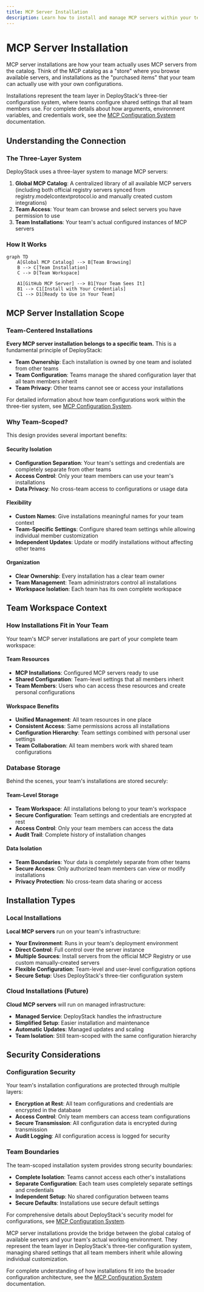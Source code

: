 ```yaml
---
title: MCP Server Installation
description: Learn how to install and manage MCP servers within your team workspace and understand the relationship between catalog, installations, and user configurations.
---
```


# MCP Server Installation

MCP server installations are how your team actually uses MCP servers from the catalog. Think of the MCP catalog as a "store" where you browse available servers, and installations as the "purchased items" that your team can actually use with your own configurations.

Installations represent the team layer in DeployStack's three-tier configuration system, where teams configure shared settings that all team members use. For complete details about how arguments, environment variables, and credentials work, see the [MCP Configuration System](/mcp-configuration) documentation.

## Understanding the Connection

### The Three-Layer System

DeployStack uses a three-layer system to manage MCP servers:

1. **Global MCP Catalog**: A centralized library of all available MCP servers (including both official registry servers synced from registry.modelcontextprotocol.io and manually created custom integrations)
2. **Team Access**: Your team can browse and select servers you have permission to use
3. **Team Installations**: Your team's actual configured instances of MCP servers

### How It Works

```mermaid
graph TD
    A[Global MCP Catalog] --> B[Team Browsing]
    B --> C[Team Installation]
    C --> D[Team Workspace]
    
    A1[GitHub MCP Server] --> B1[Your Team Sees It]
    B1 --> C1[Install with Your Credentials]
    C1 --> D1[Ready to Use in Your Team]
```

## MCP Server Installation Scope

### Team-Centered Installations

**Every MCP server installation belongs to a specific team.** This is a fundamental principle of DeployStack:

- **Team Ownership**: Each installation is owned by one team and isolated from other teams
- **Team Configuration**: Teams manage the shared configuration layer that all team members inherit
- **Team Privacy**: Other teams cannot see or access your installations

For detailed information about how team configurations work within the three-tier system, see [MCP Configuration System](/mcp-configuration).

### Why Team-Scoped?

This design provides several important benefits:

#### Security Isolation
- **Configuration Separation**: Your team's settings and credentials are completely separate from other teams
- **Access Control**: Only your team members can use your team's installations
- **Data Privacy**: No cross-team access to configurations or usage data

#### Flexibility
- **Custom Names**: Give installations meaningful names for your team context
- **Team-Specific Settings**: Configure shared team settings while allowing individual member customization
- **Independent Updates**: Update or modify installations without affecting other teams

#### Organization
- **Clear Ownership**: Every installation has a clear team owner
- **Team Management**: Team administrators control all installations
- **Workspace Isolation**: Each team has its own complete workspace

## Team Workspace Context

### How Installations Fit in Your Team

Your team's MCP server installations are part of your complete team workspace:

#### Team Resources
- **MCP Installations**: Configured MCP servers ready to use
- **Shared Configuration**: Team-level settings that all members inherit
- **Team Members**: Users who can access these resources and create personal configurations

#### Workspace Benefits
- **Unified Management**: All team resources in one place
- **Consistent Access**: Same permissions across all installations
- **Configuration Hierarchy**: Team settings combined with personal user settings
- **Team Collaboration**: All team members work with shared team configurations

### Database Storage

Behind the scenes, your team's installations are stored securely:

#### Team-Level Storage
- **Team Workspace**: All installations belong to your team's workspace
- **Secure Configuration**: Team settings and credentials are encrypted at rest
- **Access Control**: Only your team members can access the data
- **Audit Trail**: Complete history of installation changes

#### Data Isolation
- **Team Boundaries**: Your data is completely separate from other teams
- **Secure Access**: Only authorized team members can view or modify installations
- **Privacy Protection**: No cross-team data sharing or access

## Installation Types

### Local Installations

**Local MCP servers** run on your team's infrastructure:

- **Your Environment**: Runs in your team's deployment environment
- **Direct Control**: Full control over the server instance
- **Multiple Sources**: Install servers from the official MCP Registry or use custom manually-created servers
- **Flexible Configuration**: Team-level and user-level configuration options
- **Secure Setup**: Uses DeployStack's three-tier configuration system

### Cloud Installations (Future)

**Cloud MCP servers** will run on managed infrastructure:

- **Managed Service**: DeployStack handles the infrastructure
- **Simplified Setup**: Easier installation and maintenance
- **Automatic Updates**: Managed updates and scaling
- **Team Isolation**: Still team-scoped with the same configuration hierarchy

## Security Considerations

### Configuration Security

Your team's installation configurations are protected through multiple layers:

- **Encryption at Rest**: All team configurations and credentials are encrypted in the database
- **Access Control**: Only team members can access team configurations
- **Secure Transmission**: All configuration data is encrypted during transmission
- **Audit Logging**: All configuration access is logged for security

### Team Boundaries

The team-scoped installation system provides strong security boundaries:

- **Complete Isolation**: Teams cannot access each other's installations
- **Separate Configuration**: Each team uses completely separate settings and credentials
- **Independent Setup**: No shared configuration between teams
- **Secure Defaults**: Installations use secure default settings

For comprehensive details about DeployStack's security model for configurations, see [MCP Configuration System](/mcp-configuration).

MCP server installations provide the bridge between the global catalog of available servers and your team's actual working environment. They represent the team layer in DeployStack's three-tier configuration system, managing shared settings that all team members inherit while allowing individual customization.

For complete understanding of how installations fit into the broader configuration architecture, see the [MCP Configuration System](/mcp-configuration) documentation.
